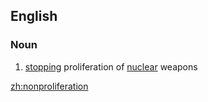 ==English==

===Noun===
{{en-noun|-}}

# [[stop]]ping proliferation of [[nuclear]] weapons

[[zh:nonproliferation]]